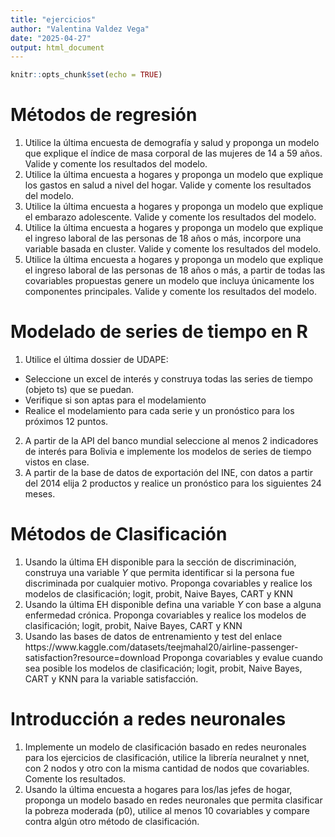 ```yaml
---
title: "ejercicios"
author: "Valentina Valdez Vega"
date: "2025-04-27"
output: html_document
---
```


```r
knitr::opts_chunk$set(echo = TRUE)
```

# Métodos de regresión

1. Utilice la última encuesta de demografía y salud y proponga un modelo que explique el índice de masa corporal de las mujeres de 14 a 59 años. Valide y comente los resultados del modelo.
2. Utilice la última encuesta a hogares y proponga un modelo que explique los gastos en salud a nivel del hogar. Valide y comente los resultados del modelo.
3. Utilice la última encuesta a hogares y proponga un modelo que explique el embarazo adolescente. Valide y comente los resultados del modelo.
4. Utilice la última encuesta a hogares y proponga un modelo que explique el ingreso laboral de las personas de 18 años o más, incorpore una variable basada en cluster. Valide y comente los resultados del modelo.
5. Utilice la última encuesta a hogares y proponga un modelo que explique el ingreso laboral de las personas de 18 años o más, a partir de todas las covariables propuestas genere un modelo que incluya únicamente los componentes principales. Valide y comente los resultados del modelo.

# Modelado de series de tiempo en R

1. Utilice el última dossier de UDAPE:
  + Seleccione un excel de interés y construya todas las series de tiempo (objeto ts) que se puedan. 
  + Verifique si son aptas para el modelamiento
  + Realice el modelamiento para cada serie y un pronóstico para los próximos 12 puntos.
2. A partir de la API del banco mundial seleccione al menos 2 indicadores de interés para Bolivia e implemente los modelos de series de tiempo vistos en clase. 
3. A partir de la base de datos de exportación del INE, con datos a partir del 2014 elija 2 productos y realice un pronóstico para los siguientes 24 meses.

# Métodos de Clasificación

1. Usando la última EH disponible para la sección de discriminación, construya una variable $Y$ que permita identificar si la persona fue discriminada por cualquier motivo. Proponga covariables y realice los modelos de clasificación; logit, probit, Naive Bayes, CART y KNN
2. Usando la última EH disponible defina una variable $Y$ con base a alguna enfermedad crónica. Proponga covariables y realice los modelos de clasificación; logit, probit, Naive Bayes, CART y KNN
3. Usando las bases de datos de entrenamiento y test del enlace https://www.kaggle.com/datasets/teejmahal20/airline-passenger-satisfaction?resource=download Proponga covariables y evalue cuando sea posible los modelos de clasificación; logit, probit, Naive Bayes, CART y KNN para la variable satisfacción.

# Introducción a redes neuronales

1. Implemente un modelo de clasificación basado en redes neuronales para los ejercicios de clasificación, utilice la librería neuralnet y nnet, con 2 nodos y otro con la misma cantidad de nodos que covariables. Comente los resultados.
2. Usando la última encuesta a hogares para los/las jefes de hogar, proponga un modelo basado en redes neuronales que permita clasificar la pobreza moderada (p0), utilice al menos 10 covariables y compare contra algún otro método de clasificación. 